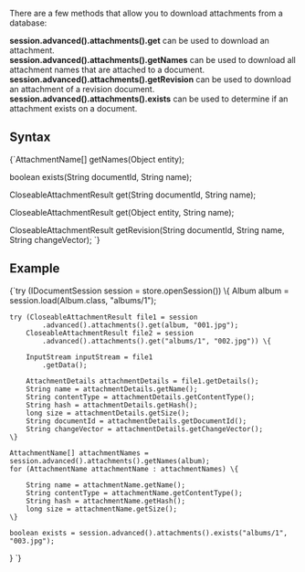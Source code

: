 
There are a few methods that allow you to download attachments from a database:   

**session.advanced().attachments().get** can be used to download an attachment.   
**session.advanced().attachments().getNames** can be used to download all attachment names that are attached to a document.   
**session.advanced().attachments().getRevision** can be used to download an attachment of a revision document.   
**session.advanced().attachments().exists** can be used to determine if an attachment exists on a document.   

## Syntax

<TabItem value="GetSyntax" label="GetSyntax">
<CodeBlock language="java">
{`AttachmentName[] getNames(Object entity);

boolean exists(String documentId, String name);

CloseableAttachmentResult get(String documentId, String name);

CloseableAttachmentResult get(Object entity, String name);

CloseableAttachmentResult getRevision(String documentId, String name, String changeVector);
`}
</CodeBlock>
</TabItem>

## Example

<TabItem value="GetAttachment" label="GetAttachment">
<CodeBlock language="java">
{`try (IDocumentSession session = store.openSession()) \{
    Album album = session.load(Album.class, "albums/1");

    try (CloseableAttachmentResult file1 = session
            .advanced().attachments().get(album, "001.jpg");
        CloseableAttachmentResult file2 = session
            .advanced().attachments().get("albums/1", "002.jpg")) \{

        InputStream inputStream = file1
            .getData();

        AttachmentDetails attachmentDetails = file1.getDetails();
        String name = attachmentDetails.getName();
        String contentType = attachmentDetails.getContentType();
        String hash = attachmentDetails.getHash();
        long size = attachmentDetails.getSize();
        String documentId = attachmentDetails.getDocumentId();
        String changeVector = attachmentDetails.getChangeVector();
    \}

    AttachmentName[] attachmentNames = session.advanced().attachments().getNames(album);
    for (AttachmentName attachmentName : attachmentNames) \{

        String name = attachmentName.getName();
        String contentType = attachmentName.getContentType();
        String hash = attachmentName.getHash();
        long size = attachmentName.getSize();
    \}

    boolean exists = session.advanced().attachments().exists("albums/1", "003.jpg");
\}
`}
</CodeBlock>
</TabItem>


